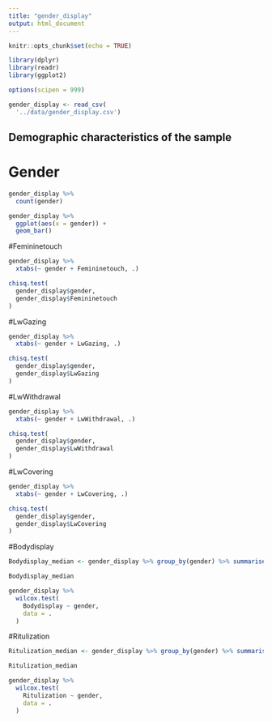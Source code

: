 ```yaml
---
title: "gender_display"
output: html_document
---
```


```r
knitr::opts_chunk$set(echo = TRUE)

library(dplyr)
library(readr)
library(ggplot2)

options(scipen = 999)

gender_display <- read_csv(
  '../data/gender_display.csv')
```

## Demographic characteristics of the sample

# Gender
```r
gender_display %>%
  count(gender)

gender_display %>%
  ggplot(aes(x = gender)) +
  geom_bar()
```

#Femininetouch
```r
gender_display %>%
  xtabs(~ gender + Femininetouch, .)

chisq.test(
  gender_display$gender,
  gender_display$Femininetouch
)
```

#LwGazing
```r
gender_display %>%
  xtabs(~ gender + LwGazing, .)

chisq.test(
  gender_display$gender,
  gender_display$LwGazing
)
```

#LwWithdrawal
```r
gender_display %>%
  xtabs(~ gender + LwWithdrawal, .)

chisq.test(
  gender_display$gender,
  gender_display$LwWithdrawal
)
```

#LwCovering
```r
gender_display %>%
  xtabs(~ gender + LwCovering, .)

chisq.test(
  gender_display$gender,
  gender_display$LwCovering
)
```

#Bodydisplay
```r
Bodydisplay_median <- gender_display %>% group_by(gender) %>% summarise(Mdn = median(Bodydisplay))

Bodydisplay_median

gender_display %>%
  wilcox.test(
    Bodydisplay ~ gender,
    data = .
  )
```

#Ritulization
```r
Ritulization_median <- gender_display %>% group_by(gender) %>% summarise(Mdn = median(Ritulization))

Ritulization_median

gender_display %>%
  wilcox.test(
    Ritulization ~ gender,
    data = .
  )
```